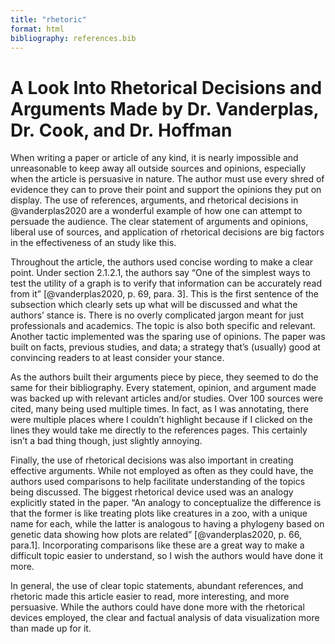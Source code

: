 ```yaml
---
title: "rhetoric"
format: html
bibliography: references.bib
---
```


# A Look Into Rhetorical Decisions and Arguments Made by Dr. Vanderplas, Dr. Cook, and Dr. Hoffman

When writing a paper or article of any kind, it is nearly impossible and unreasonable to keep away all outside sources and opinions, especially when the article is persuasive in nature. The author must use every shred of evidence they can to prove their point and support the opinions they put on display. The use of references, arguments, and rhetorical decisions in @vanderplas2020 are a wonderful example of how one can attempt to persuade the audience. The clear statement of arguments and opinions, liberal use of sources, and application of rhetorical decisions are big factors in the effectiveness of an study like this.

Throughout the article, the authors used concise wording to make a clear point. Under section 2.1.2.1, the authors say "One of the simplest ways to test the utility of a graph is to verify that information can be accurately read from it" [@vanderplas2020, p. 69, para. 3]. This is the first sentence of the subsection which clearly sets up what will be discussed and what the authors' stance is. There is no overly complicated jargon meant for just professionals and academics. The topic is also both specific and relevant. Another tactic implemented was the sparing use of opinions. The paper was built on facts, previous studies, and data; a strategy that's (usually) good at convincing readers to at least consider your stance.

As the authors built their arguments piece by piece, they seemed to do the same for their bibliography. Every statement, opinion, and argument made was backed up with relevant articles and/or studies. Over 100 sources were cited, many being used multiple times. In fact, as I was annotating, there were multiple places where I couldn't highlight because if I clicked on the lines they would take me directly to the references pages. This certainly isn't a bad thing though, just slightly annoying.

Finally, the use of rhetorical decisions was also important in creating effective arguments. While not employed as often as they could have, the authors used comparisons to help facilitate understanding of the topics being discussed. The biggest rhetorical device used was an analogy explicitly stated in the paper. "An analogy to conceptualize the difference is that the former is like treating plots like creatures in a zoo, with a unique name for each, while the latter is analogous to having a phylogeny based on genetic data showing how plots are related" [@vanderplas2020, p. 66, para.1]. Incorporating comparisons like these are a great way to make a difficult topic easier to understand, so I wish the authors would have done it more.

In general, the use of clear topic statements, abundant references, and rhetoric made this article easier to read, more interesting, and more persuasive. While the authors could have done more with the rhetorical devices employed, the clear and factual analysis of data visualization more than made up for it.
